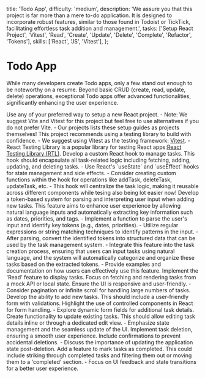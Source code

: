 
  title: 'Todo App',
  difficulty: 'medium',
  description: 'We assure you that this project is far more than a mere to-do application. It is designed to incorporate robust features, similar to those found in Todoist or TickTick, facilitating effortless task addition and management.',
  tasks: ['Setup React Project', 'Vitest', 'Read', 'Create', 'Update', 'Delete', 'Complete', 'Refactor', 'Tokens'],
  skills: ['React', 'JS', 'Vitest'],
};

# Todo App

While many developers create Todo apps, only a few stand out enough to be noteworthy on a resume. Beyond basic CRUD (create, read, update, delete) operations, exceptional Todo apps offer advanced functionalities, significantly enhancing the user experience.

<ProjectTasks>
  <ProjectTaskItem id={1} taskName='Setup React Project'>
    Use any of your preferred way to setup a new React project.
    - Note: We suggest Vite and Vitest for this project but feel free to use alternatives if you do not prefer Vite.
    - Our projects lists these setup guides as projects themselves!
  </ProjectTaskItem>

  <ProjectTaskItem id={2} taskName='Vitest & React Testing Library'>
    This project recommends using a testing library to build with confidence.
    - We suggest using Vitest as the testing framework: <a href="https://vitest.dev/" target='_blank'>Vitest</a>.
    - React Testing Library is a popular library for testing React apps:<a href='https://testing-library.com/docs/react-testing-library/intro' target='_blank'>React Testing Library (RTL)</a>.
  </ProjectTaskItem>

  <ProjectTaskItem id={3} taskName='Custom Hook for Tasks'>
    Develop a custom React hook to manage tasks. This hook should encapsulate all task-related logic including fetching, adding, updating, and deleting tasks. 
    - Use React's `useState` and `useEffect` hooks for state management and side effects.
    - Consider creating custom functions within the hook for operations like addTask, deleteTask, updateTask, etc.
    - This hook will centralize the task logic, making it reusable across different components while tesing also being lot easier now!
  </ProjectTaskItem>

  <ProjectTaskItem id={4} taskName='Feature: Tokens'>
    Develop a token-based system for parsing and interpreting user input when adding new tasks. This feature aims to enhance user experience by allowing natural language inputs and automatically extracting key information such as dates, priorities, and tags.
    - Implement a function to parse the user's input and identify key tokens (e.g., dates, priorities).
    - Utilize regular expressions or string matching techniques to identify patterns in the input.
    - After parsing, convert the identified tokens into structured data that can be used by the task management system.
    - Integrate this feature into the task creation process, ensuring that users can input tasks using natural language, and the system will automatically categorize and organize these tasks based on the extracted tokens.
    - Provide examples and documentation on how users can effectively use this feature.
  </ProjectTaskItem>

  <ProjectTaskItem id={5} taskName='Feature: Read'>
    Implement the 'Read' feature to display tasks. Focus on fetching and rendering tasks from a mock API or local state. Ensure the UI is responsive and user-friendly.
    - Consider pagination or infinite scroll for handling large numbers of tasks.
  </ProjectTaskItem>

  <ProjectTaskItem id={6} taskName='Feature: Create'>
    Develop the ability to add new tasks. This should include a user-friendly form with validations. Highlight the use of controlled components in React for form handling.
    - Explore dynamic form fields for additional task details.
  </ProjectTaskItem>

  <ProjectTaskItem id={7} taskName='Feature: Update'>
    Create functionality to update existing tasks. This should allow editing task details inline or through a dedicated edit view.
    - Emphasize state management and the seamless update of the UI.
  </ProjectTaskItem>

  <ProjectTaskItem id={8} taskName='Feature: Delete'>
    Implement task deletion, ensuring a smooth user experience. Include confirmations to prevent accidental deletions.
    - Discuss the importance of updating the application state post-deletion.
  </ProjectTaskItem>

  <ProjectTaskItem id={9} taskName='Feature: Complete'>
    Add a feature to mark tasks as completed. This could include striking through completed tasks and filtering them out or moving them to a 'completed' section.
    - Focus on UI feedback and state transitions for a better user experience.
  </ProjectTaskItem>
</ProjectTasks>
